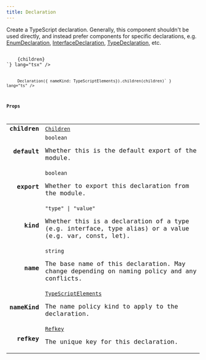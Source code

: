 ```yaml
---
title: Declaration
---
```



Create a TypeScript declaration. Generally, this component shouldn't be used directly, and instead prefer components for specific declarations, e.g. <a href="../enumdeclaration/">EnumDeclaration</a>, <a href="../interfacedeclaration/">InterfaceDeclaration</a>, <a href="../typedeclaration/">TypeDeclaration</a>, etc.

<Tabs syncKey="component-style">
    <TabItem label="jsx">
        <Code code={`import { Declaration } from "@alloy-js/core" 

<Declaration nameKind={TypeScriptElements}>
    {children}
</Declaration>`} lang="tsx" />
</TabItem>
<TabItem label="stc">
    <Code code={`import { Declaration } from "@alloy-js/core/stc" 

Declaration({ nameKind: TypeScriptElements}).children(children)` } lang="ts" />
</TabItem>
</Tabs>

### Props

<table>
  <tr>
    <td style="text-align: right;font-weight: bold;">children</td>
    <td>
      <Badge text="optional" variant="note" size="small" /> <code><a href="../../../core/types/children/">Children</a></code>
  
  
  
  
  </td>
  </tr>
  <tr>
    <td style="text-align: right;font-weight: bold;">default</td>
    <td>
      <Badge text="optional" variant="note" size="small" /> <code>boolean</code>
  
  Whether this is the default export of the module.
  
  
  </td>
  </tr>
  <tr>
    <td style="text-align: right;font-weight: bold;">export</td>
    <td>
      <Badge text="optional" variant="note" size="small" /> <code>boolean</code>
  
  Whether to export this declaration from the module.
  
  
  </td>
  </tr>
  <tr>
    <td style="text-align: right;font-weight: bold;">kind</td>
    <td>
      <Badge text="optional" variant="note" size="small" /> <code>"type" | "value"</code>
  
  Whether this is a declaration of a type (e.g. interface, type alias) or a value (e.g. var, const, let).
  
  
  </td>
  </tr>
  <tr>
    <td style="text-align: right;font-weight: bold;">name</td>
    <td>
       <code>string</code>
  
  The base name of this declaration. May change depending on naming policy and any conflicts.
  
  
  </td>
  </tr>
  <tr>
    <td style="text-align: right;font-weight: bold;">nameKind</td>
    <td>
       <code><a href="../../types/typescriptelements/">TypeScriptElements</a></code>
  
  The name policy kind to apply to the declaration.
  
  
  </td>
  </tr>
  <tr>
    <td style="text-align: right;font-weight: bold;">refkey</td>
    <td>
      <Badge text="optional" variant="note" size="small" /> <code><a href="../../../core/types/refkey/">Refkey</a></code>
  
  The unique key for this declaration.
  
  
  </td>
  </tr>
</table>